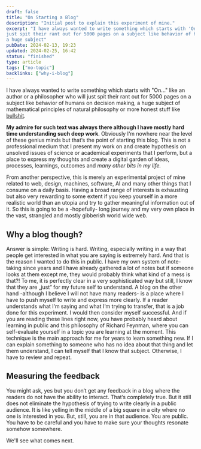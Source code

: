 ```yaml
---
draft: false
title: "On Starting a Blog"
description: "Initial post to explain this experiment of mine."
excerpt: "I have always wanted to write something which starts with 'On...' like an author or a philosopher who will 
just spit their rant out for 5000 pages on a subject like behavior of humans on decision making, 
a huge subject"
pubDate: 2024-02-13, 19:23
updated: 2024-02-25, 16:42
status: "finished"
type: article
tags: ["no-topic"]
backlinks: ["why-i-blog"]
---
```


I have always wanted to write something which starts with "On..." like an
author or a philosopher who will just spit their rant out for 5000 pages on a
subject like behavior of humans on decision making, a huge subject of mathematical
principles of natural philosophy or more honest stuff like [bullshit](https://www.goodreads.com/book/show/385.On_Bullshit).

**My admire for such text was always there although I have mostly hard time understanding
such deep work**. Obviously I‘m nowhere near the level of these genius minds but that‘s the
point of starting this blog. This is not a professional medium that I present my work on and
create hypothesis on unsolved issues of science or academical experiments that I perform,
but a place to express my thoughts and create a digital garden of ideas, processes, learnings, outcomes and _many other bits in my life._

From another perspective, this is merely an experimental project of mine related to web,
design, machines, software, AI and many other things that I consume on a daily basis.
Having a broad range of interests is exhausting but also very rewarding to some extent
if you keep yourself in a more realistic world than an utopia and try to gather meaningful
information out of it. So this is going to be a -hopefully- long journey and my very own
place in the vast, strangled and mostly gibberish world wide web.

## Why a blog though?

Answer is simple: Writing is hard. Writing, especially writing in a way that people get
interested in what you are saying is extremely hard. And that is the reason I wanted to
do this in public. I have my own system of note-taking since years and I have already
gathered a lot of notes but if someone looks at them except me, they would probably
think what kind of a mess is that?! To me, it is perfectly clear in a very sophisticated
way but still, I know that they are „just“ for my future self to understand.
A blog on the other hand -although I believe I will not have many readers-
is a place where I have to push myself to write and express more clearly.
If a reader understands what I‘m saying and what I‘m trying to transfer,
that is a job done for this experiment. I would then consider myself successful.
And if you are reading these lines right now, you have probably heard about learning
in public and this philosophy of Richard Feynman, where you can self-evaluate yourself
in a topic you are learning at the moment. This technique is the main approach for
me for years to learn something new. If I can explain something to someone who has
no idea about that thing and let them understand, I can tell myself that
I know that subject. Otherwise, I have to review and repeat.

## Measuring the feedback

You might ask, yes but you don‘t get any feedback in a blog where the readers
do not have the ability to interact. That‘s completely true. But it still does not
eliminate the hypothesis of trying to write clearly in a public audience.
It is like yelling in the middle of a big square in a city where no one is
interested in you. But, still, you are in that audience. You are public.
You have to be careful and you have to make sure your thoughts resonate somehow somewhere.

We'll see what comes next.

